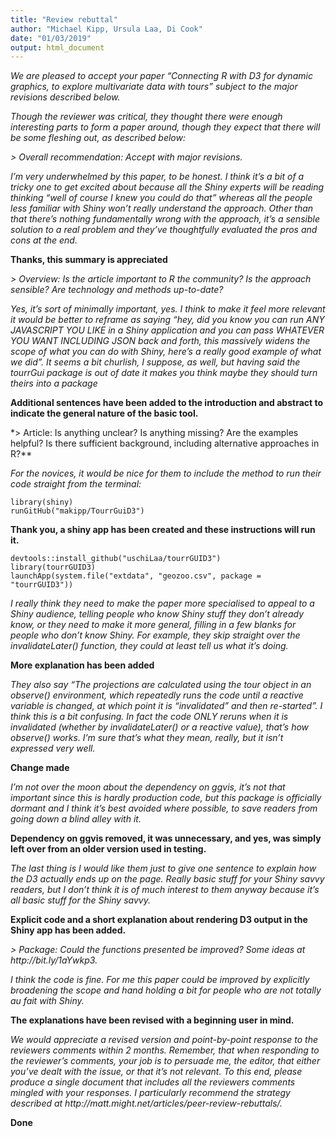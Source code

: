 ```yaml
---
title: "Review rebuttal"
author: "Michael Kipp, Ursula Laa, Di Cook"
date: "01/03/2019"
output: html_document
---
```


*We are pleased to accept your paper "Connecting R with D3 for dynamic graphics, to explore multivariate data with tours" subject to the major revisions described below.*

*Though the reviewer was critical, they thought there were enough interesting parts to form a paper around, though they expect that there will be some fleshing out, as described below:*

*> Overall recommendation: Accept with major revisions.*

*I'm very underwhelmed by this paper, to be honest. I think it's a bit of a tricky one to get excited about because all the Shiny experts will be reading thinking "well of course I knew you could do that" whereas all the people less familiar with Shiny won't really understand the approach. Other than that there's nothing fundamentally wrong with the approach, it's a sensible solution to a real problem and they've thoughtfully evaluated the pros and cons at the end.*

**Thanks, this summary is appreciated**

*> Overview: Is the article important to R the community? Is the approach sensible? Are technology and methods up-to-date?*

*Yes, it's sort of minimally important, yes. I think to make it feel more relevant it would be better to reframe as saying "hey, did you know you can run ANY JAVASCRIPT YOU LIKE in a Shiny application and you can pass WHATEVER YOU WANT INCLUDING JSON back and forth, this massively widens the scope of what you can do with Shiny, here's a really good example of what we did". It seems a bit churlish, I suppose, as well, but having said the tourrGui package is out of date it makes you think maybe they should turn theirs into a package*

**Additional sentences have been added to the introduction and abstract to indicate the general nature of the basic tool.**

*> Article: Is anything unclear? Is anything missing? Are the examples helpful? Is there sufficient background, including alternative approaches in R?**

*For the novices, it would be nice for them to include the method to run their code straight from the terminal:*

```
library(shiny)
runGitHub("makipp/TourrGuiD3")
```

**Thank you, a shiny app has been created and these instructions will run it.** 

```
devtools::install_github("uschiLaa/tourrGUID3")
library(tourrGUID3)
launchApp(system.file("extdata", "geozoo.csv", package = "tourrGUID3"))
```

*I really think they need to make the paper more specialised to appeal to a Shiny audience, telling people who know Shiny stuff they don't already know, or they need to make it more general, filling in a few blanks for people who don't know Shiny. For example, they skip straight over the invalidateLater() function, they could at least tell us what it's doing.*

**More explanation has been added**

*They also say "The projections are calculated using the tour object in an observe() environment, which repeatedly runs the code until a reactive variable is changed, at which point it is “invalidated” and then re-started". I think this is a bit confusing. In fact the code ONLY reruns when it is invalidated (whether by invalidateLater() or a reactive value), that's how observe() works. I'm sure that's what they mean, really, but it isn't expressed very well.*

**Change made**

*I'm not over the moon about the dependency on ggvis, it's not that important since this is hardly production code, but this package is officially dormant and I think it's best avoided where possible, to save readers from going down a blind alley with it.*

**Dependency on ggvis removed, it was unnecessary, and yes, was simply left over from an older version used in testing.**

*The last thing is I would like them just to give one sentence to explain how the D3 actually ends up on the page. Really basic stuff for your Shiny savvy readers, but I don't think it is of much interest to them anyway because it's all basic stuff for the Shiny savvy.*

**Explicit code and a short explanation about rendering D3 output in the Shiny app has been added.**

*> Package: Could the functions presented be improved? Some ideas at http://bit.ly/1aYwkp3.*

*I think the code is fine. For me this paper could be improved by explicitly broadening the scope and hand holding a bit for people who are not totally au fait with Shiny.*

**The explanations have been revised with a beginning user in mind.**

*We would appreciate a revised version and point-by-point response to the reviewers comments within 2 months. Remember, that when responding to the reviewer's comments, your job is to persuade me, the editor, that either you've dealt with the issue, or that it's not relevant. To this end, please produce a single document that includes all the reviewers comments mingled with your responses. I particularly recommend the strategy described at http://matt.might.net/articles/peer-review-rebuttals/.*

**Done**
